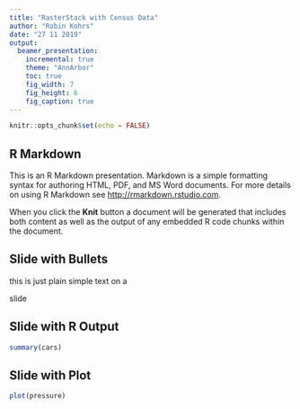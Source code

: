 ---
title: "RasterStack with Census Data"
author: "Robin Kohrs"
date: "27 11 2019"
output: 
  beamer_presentation:
    incremental: true
    theme: "AnnArbor"
    toc: true
    fig_width: 7
    fig_height: 6
    fig_caption: true
---

```{r setup, include=FALSE}
knitr::opts_chunk$set(echo = FALSE)
```

## R Markdown

This is an R Markdown presentation. Markdown is a simple formatting syntax for authoring HTML, PDF, and MS Word documents. For more details on using R Markdown see <http://rmarkdown.rstudio.com>.

When you click the **Knit** button a document will be generated that includes both content as well as the output of any embedded R code chunks within the document.

## Slide with Bullets

this is just plain simple text on 
a 

slide


## Slide with R Output

```{r cars, echo = TRUE}
summary(cars)
```

## Slide with Plot

```{r pressure}
plot(pressure)
```

